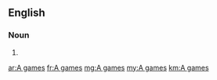 ==English==

===Noun===
{{head|en|head=[[A]] [[game]]s}}

# {{plural of|A game}}

[[ar:A games]]
[[fr:A games]]
[[mg:A games]]
[[my:A games]]
[[km:A games]]